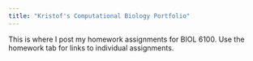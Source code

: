 ```yaml
---
title: "Kristof's Computational Biology Portfolio"
---
```


This is where I post my homework assignments for BIOL 6100. Use the homework tab for links to individual assignments.
